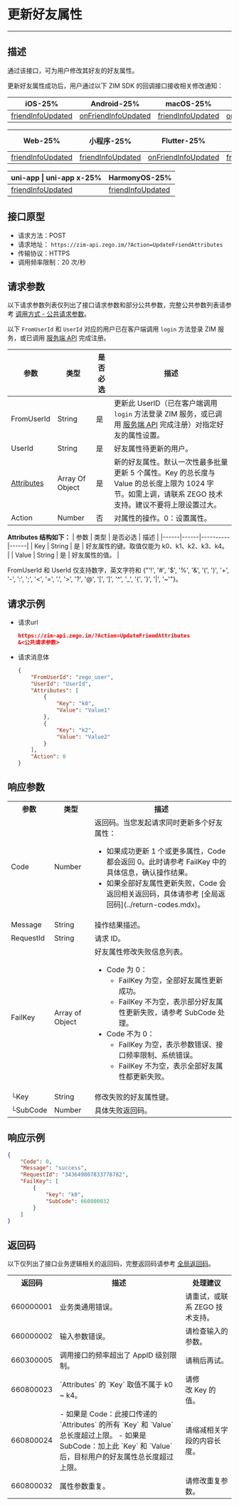 
# 更新好友属性

- - -


## 描述

通过该接口，可为用户修改其好友的好友属性。

更新好友属性成功后，用户通过以下 ZIM SDK 的回调接口接收相关修改通知：

| iOS-25% | Android-25% | macOS-25% | Windows-25% |
|-----|---------|--------|---------|
| [friendInfoUpdated](https://doc-zh.zego.im/article/api?doc=zim_API~objective-c_ios~protocol~ZIMEventHandler#zim-friend-info-updated-friend-info-list) | [onFriendInfoUpdated](https://doc-zh.zego.im/article/api?doc=zim_API~java_android~class~ZIMEventHandler#on-friend-info-updated) | [friendInfoUpdated](https://doc-zh.zego.im/article/api?doc=zim_API~objective-c_macos~protocol~ZIMEventHandler#zim-friend-info-updated-friend-info-list) | [onFriendInfoUpdated](https://doc-zh.zego.im/article/api?doc=zim_API~cpp_windows~class~ZIMEventHandler#on-friend-info-updated) |

| Web-25% | 小程序-25% | Flutter-25% | React Native-25% |
|-----|---------|---------|---------|
| [friendInfoUpdated](https://doc-zh.zego.im/article/api?doc=zim_API~javascript_web~interface~ZIMEventHandler#friend-info-updated) | [friendInfoUpdated](https://doc-zh.zego.im/article/api?doc=zim_API~javascript_wxxcx~interface~ZIMEventHandler#friend-info-updated) | [onFriendInfoUpdated](https://pub.dev/documentation/zego_zim/latest/zego_zim/ZIMEventHandler/onFriendInfoUpdated.html) | [friendInfoUpdated](https://doc-zh.zego.im/article/api?doc=zim_API~javascript_uni-app~interface~ZIMEventHandler#friend-info-updated) |

| uni-app \| uni-app x-25% | HarmonyOS-25% |
|---------|---------|
| [friendInfoUpdated](https://doc-zh.zego.im/article/api?doc=zim_API~javascript_uni-app~interface~ZIMEventHandler#friend-info-updated) |[friendInfoUpdated](https://doc-zh.zego.im/article/api?doc=zim_API~javascript_harmony~interface~ZIMEventHandler#friend-info-updated)  |



## 接口原型

- 请求方法：POST
- 请求地址： `https://zim-api.zego.im/?Action=UpdateFriendAttributes`
- 传输协议：HTTPS
- 调用频率限制：20 次/秒

## 请求参数

以下请求参数列表仅列出了接口请求参数和部分公共参数，完整公共参数列表请参考 [调用方式 - 公共请求参数](../accessing-server-apis.mdx#2-公共参数)。

<Note title="说明">

以下 `FromUserId` 和 `UserId` 对应的用户已在客户端调用 `login` 方法登录 ZIM 服务，或已调用 [服务端 API](./batch-register-users.mdx) 完成注册。
</Note>

| 参数                      | 类型            | 是否必选 | 描述                                                                                                                                                                       |
| ------------------------- | --------------- | -------- | -------------------------------------------------------------------------------------------------------------------------------------------------------------------------- |
| FromUserId                | String          | 是       | 更新此 UserID（已在客户端调用 `login` 方法登录 ZIM 服务，或已调用 [服务端 API](./../user/batch-register-users.mdx) 完成注册）对指定好友的属性设置。                    |
| UserId                    | String          | 是       | 好友属性待更新的用户。                                                                                                                                                     |
| [Attributes](#Attributes) | Array Of Object | 是       | 新的好友属性。默认一次性最多批量更新 5 个属性。<Note title="说明">Key 的总长度与 Value 的总长度上限为 1024 字节。如需上调，请联系 ZEGO 技术支持。建议不要将上限设置过大。</Note> |                                                                                                                                                                                                     
| Action                    | Number          | 否       | 对属性的操作。0：设置属性。                                                                                                                                                |

<a id="Attributes"></a>
**Attributes 结构如下：**
| 参数 | 类型 | 是否必选 | 描述 |
|------|------|----------|------|
| Key | String | 是 | 好友属性的键。取值仅能为 k0、k1、k2、k3、k4。 |
| Value | String | 是 | 好友属性的值。 |

<Note title="说明">

FromUserId 和 UserId 仅支持数字，英文字符和 {"'!', '#', '$', '%', '&', '(', ')', '+', '-', ':', ';', '<', '=', '.', '>', '?', '@', '[', ']', '^', '_', '{', '}', '|', '~'"}。
</Note>

## 请求示例

- 请求url
  ```json
  https://zim-api.zego.im/?Action=UpdateFriendAttributes
  &<公共请求参数>
  ```

- 请求消息体
  ```json
  {
      "FromUserId": "zego_user",
      "UserId": "UserId",
      "Attributes": [
          {
              "Key": "k0",
              "Value": "Value1"
          },
          {
              "Key": "k2",
              "Value": "Value2"
          }
      ],
      "Action": 0
  }
  ```

## 响应参数

<table class="collapsible-table" >
<tbody><tr data-row-level="1">
<th>参数</th>
<th>类型</th>
<th>描述</th>
</tr>
<tr data-row-level="2">
<td>Code</td>
<td>Number</td>
<td>返回码。<Note title="说明">当您发起请求同时更新多个好友属性：<ul><li>如果成功更新 1 个或更多属性，Code 都会返回 0。此时请参考 FailKey 中的具体信息，确认操作结果。</li><li>如果全部好友属性更新失败，Code 会返回相关返回码，具体请参考 [全局返回码](../return-codes.mdx)。</li></ul></Note></td>
</tr>
<tr data-row-level="3">
<td>Message</td>
<td>String</td>
<td>操作结果描述。</td>
</tr>
<tr data-row-level="4">
<td>RequestId</td>
<td>String</td>
<td>请求 ID。</td>
</tr>
<tr data-row-level="5" data-row-child="true">
<td>FailKey</td>
<td>Array of Object</td>
<td>
好友属性修改失败信息列表。
<ul><li>
Code 为 0：
<ul><li>FailKey 为空，全部好友属性更新成功。</li><li>FailKey 不为空，表示部分好友属性更新失败，请参考 SubCode 处理。</li></ul>
</li>
<li>
Code 不为 0：
<ul><li>FailKey 为空，表示参数错误、接口频率限制、系统错误。</li><li>FailKey 不为空，表示全部好友属性都更新失败。</li></ul>
</li>
</ul></td>
</tr>
<tr data-row-level="5-1">
<td>└Key</td>
<td>String</td>
<td>修改失败的好友属性键。</td>
</tr>
<tr data-row-level="5-2">
<td>└SubCode</td>
<td>Number</td>
<td>具体失败返回码。</td>
</tr>
</tbody></table>

## 响应示例

```json
{
    "Code": 0,
    "Message": "success",
    "RequestId": "343649807833778782",
    "FailKey": [
        {
            "key": "k0",
            "SubCode": 660800032
        }
    ]
}
```


## 返回码

以下仅列出了接口业务逻辑相关的返回码，完整返回码请参考 [全局返回码](../return-codes.mdx)。

<table>
<tbody><tr>
<th>返回码</th>
<th>描述</th>
<th>处理建议</th>
</tr>
<tr>
<td>660000001</td>
<td>业务类通用错误。</td>
<td>请重试，或联系 ZEGO 技术支持。</td>
</tr>
<tr>
<td>660000002</td>
<td>输入参数错误。</td>
<td>请检查输入的参数。</td>
</tr>
<tr>
<td>660300005</td>
<td>调用接口的频率超出了 AppID 级别限制。</td>
<td>请稍后再试。</td>
</tr>
<tr>
<td>660800023</td>
<td>`Attributes` 的 `Key` 取值不属于 k0 ~ k4。</td>
<td>请修改&nbsp;Key&nbsp;的值。&nbsp;</td>
</tr>
<tr>
<td>660800024</td>
<td>
- 如果是 Code：此接口传递的 `Attributes` 的所有 `Key` 和 `Value` 总长度超过上限。
- 如果是 SubCode：加上此 `Key` 和 `Value` 后，目标用户的好友属性总长度超过上限。
</td>
<td>请缩减相关字段的内容长度。</td>
</tr>
<tr>
<td>660800032</td>
<td>属性参数重复。</td>
<td>请修改重复参数。</td>
</tr>
</tbody></table>

